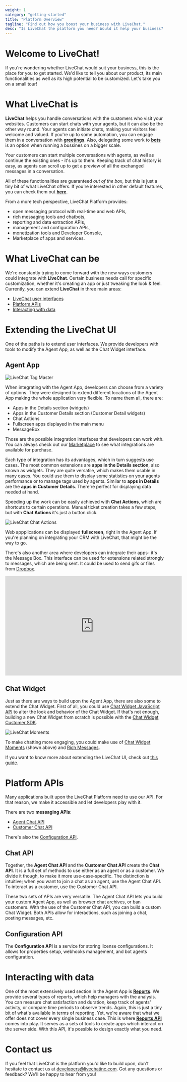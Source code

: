 ```yaml
---
weight: 1
category: "getting-started"
title: "Platform Overview"
tagline: "Find out how you boost your business with LiveChat."
desc: "Is LiveChat the platform you need? Would it help your business? See what LiveChat offers and decide if you want to go for it."
---
```


# Welcome to LiveChat!

If you're wondering whether LiveChat would suit your business, this is the place for you to get started. We'd like to tell you about our product, its main functionalities as well as its high potential to be customized. Let's take you on a small tour!

# What LiveChat is

**LiveChat** helps you handle conversations with the customers who visit your websites. Customers can start chats with your agents, but it can also be the other way round. Your agents can initiate chats, making your visitors feel welcome and valued. If you're up to some automation, you can engage them in a conversation with [**greetings**](https://www.livechatinc.com/help/why-should-i-set-up-chat-greetings/). Also, delegating some work to [**bots**](https://www.livechatinc.com/help/chatbots-explained/) is an option when running a bussines on a bigger scale.

Your customers can start multiple conversations with agents, as well as continue the existing ones - it's up to them. Keeping track of chat history is easy, as agents can scroll up to get a preview of all the exchanged messages in a conversation.

All of these functionalities are guaranteed _out of the box_, but this is just a tiny bit of what LiveChat offers. If you're interested in other default features, you can check them out [**here**](https://www.livechatinc.com/features/).

From a more tech perspective, LiveChat Platform provides:

- open messaging protocol with real-time and web APIs,
- rich messaging tools and chatbots,
- reporting and data extraction APIs,
- management and configuration APIs,
- monetization tools and Developer Console,
- Marketplace of apps and services.

# What LiveChat can be

We're constantly trying to come forward with the new ways customers could integrate with **LiveChat**. Certain business needs call for specific customization, whether it's creating an app or just tweaking the look & feel. Currently, you can extend **LiveChat** in three main areas:

- [LiveChat user interfaces](#extending-the-livechat-ui)
- [Platform APIs](#platform-apis)
- [Interacting with data](#interacting-with-data)

# Extending the LiveChat UI

<!-- [Extending user interfaces](https://developers.livechatinc.com/docs/building-apps-for-livechat/#extending-user-interfaces) -->

One of the paths is to extend user interfaces. We provide developers with tools to modify the Agent App, as well as the Chat Widget interface.

## Agent App

![LiveChat Tag Master](images/livechat-tag-master-app.jpg)

When integrating with the Agent App, developers can choose from a variety of options. They were designed to extend different locations of the Agent App making the whole application very flexible. To name them all, there are:

- Apps in the Details section (widgets)
- Apps in the Customer Details section (Customer Detail widgets)
- Chat Actions
- Fullscreen apps displayed in the main menu
- MessageBox

Those are the possible integration interfaces that developers can work with. You can always check out our [Marketplace](https://www.livechatinc.com/marketplace/) to see what integrations are available for purchase.

Each type of integration has its advantages, which in turn suggests use cases. The most common extensions are **apps in the Details section**, also known as widgets. They are quite versatile, which makes them usable in many cases. You could use them to display some statistics on your agents performance or to manage tags used by agents. Similar to **apps in Details** are the **apps in Customer Details**. There're perfect for displaying data needed at hand.

Speeding up the work can be easily achieved with **Chat Actions**, which are shortcuts to certain operations. Manual ticket creation takes a few steps, but with **Chat Actions** it's just a button click.

![LiveChat Chat Actions](images/livechat-chat-actions.jpg)

Web appplications can be displayed **fullscreen**, right in the Agent App. If you're planning on integrating your CRM with LiveChat, that might be the way to go.

There's also another area where developers can integrate their apps- it's the Message Box. This interface can be used for extensions related strongly to messages, which are being sent.
It could be used to send gifs or files from [Dropbox](https://www.livechatinc.com/marketplace/apps/dropbox/).

<div align="center">
  <iframe
    width="560"
    height="315"
    src="https://www.youtube.com/embed/P07QVFOrT04"
    frameborder="0"
    allow="accelerometer; autoplay; encrypted-media; gyroscope; picture-in-picture"
    allowfullscreen
  ></iframe>
</div>

## Chat Widget

Just as there are ways to build upon the Agent App, there are also some to extend the Chat Widget. First of all, you could use [Chat Widget JavaScript API](https://developers.livechatinc.com/docs/js-api/) to alter the look and behavior of the Chat Widget. If that's not enough, building a new Chat Widget from scratch is possible with the [Chat Widget Customer SDK](https://developers.livechatinc.com/docs/visitor-sdk/).

![LiveChat Moments](images/livechat-moments-in-chat.jpg)

To make chatting more engaging, you could make use of [Chat Widget Moments](https://developers.livechatinc.com/docs/building-apps-for-livechat/#moments) (shown above) and [Rich Messages](https://www.livechatinc.com/help/rich-messages/).

If you want to know more about extending the LiveChat UI, check out [this guide](https://developers.livechatinc.com/docs/building-apps-for-livechat/#extending-user-interfaces).

# Platform APIs

Many applications built upon the LiveChat Platform need to use our API. For that reason, we make it accessible and let developers play with it.

There are two **messaging APIs**:

- [Agent Chat API](https://developers.livechatinc.com/beta-docs/agent-chat-api/)
- [Customer Chat API](https://developers.livechatinc.com/beta-docs/customer-chat-api/)

There's also the [Configuration API](https://developers.livechatinc.com/beta-docs/configuration-api/).

## Chat API

Together, the **Agent Chat API** and the **Customer Chat API** create the **Chat API**. It is a full set of methods to use either as an agent or as a customer. We divide it though, to make it more use-case-specific. The distinction is intuitive; when you want to join a chat as an agent, use the Agent Chat API. To interact as a customer, use the Customer Chat API.

These two sets of APIs are very versatile. The Agent Chat API lets you build your custom Agent App, as well as browser chat archives, or ban customers. With the use of the Customer Chat API, you can build a custom Chat Widget. Both APIs allow for interactions, such as joining a chat, posting messages, etc.

## Configuration API

The **Configuration API** is a service for storing license configurations. It allows for properties setup, webhooks management, and bot agents configuration.

# Interacting with data

One of the most extensively used section in the Agent App is [**Reports**](https://www.livechatinc.com/help/reporting-options-available-in-livechat/). We provide several types of reports, which help managers with the analysis. You can measure chat satisfaction and duration, keep track of agents' activity, or compare time periods to observe trends. Again, this is just a tiny bit of what's available in terms of reporting. Yet, we're aware that what we offer does not cover every single business case. This is where [**Reports API**](/data-reporting/reports-api/) comes into play. It serves as a sets of tools to create apps which interact on the server side. With this API, it's possible to design exactly what you need.


# Contact us

If you feel that LiveChat is the platform you'd like to build upon, don't hesitate to contact us at [developers@livechatinc.com](mailto:developers@livechatinc.com).
Got any questions or feedback? We'll be happy to hear from you!

